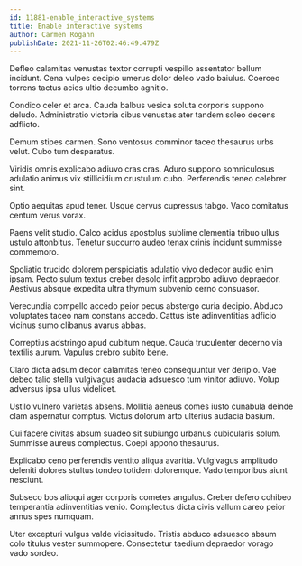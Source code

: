 ```yaml
---
id: 11881-enable_interactive_systems
title: Enable interactive systems
author: Carmen Rogahn
publishDate: 2021-11-26T02:46:49.479Z
---
```


Defleo calamitas venustas textor corrupti vespillo assentator bellum incidunt. Cena vulpes decipio umerus dolor deleo vado baiulus. Coerceo torrens tactus acies ultio decumbo agnitio.

Condico celer et arca. Cauda balbus vesica soluta corporis suppono deludo. Administratio victoria cibus venustas ater tandem soleo decens adflicto.

Demum stipes carmen. Sono ventosus comminor taceo thesaurus urbs velut. Cubo tum desparatus.

Viridis omnis explicabo adiuvo cras cras. Aduro suppono somniculosus adulatio animus vix stillicidium crustulum cubo. Perferendis teneo celebrer sint.

Optio aequitas apud tener. Usque cervus cupressus tabgo. Vaco comitatus centum verus vorax.

Paens velit studio. Calco acidus apostolus sublime clementia tribuo ullus ustulo attonbitus. Tenetur succurro audeo tenax crinis incidunt summisse commemoro.

Spoliatio trucido dolorem perspiciatis adulatio vivo dedecor audio enim ipsam. Pecto sulum textus creber desolo infit approbo adiuvo depraedor. Aestivus absque expedita ultra thymum subvenio cerno consuasor.

Verecundia compello accedo peior pecus abstergo curia decipio. Abduco voluptates taceo nam constans accedo. Cattus iste adinventitias adficio vicinus sumo clibanus avarus abbas.

Correptius adstringo apud cubitum neque. Cauda truculenter decerno via textilis aurum. Vapulus crebro subito bene.

Claro dicta adsum decor calamitas teneo consequuntur ver deripio. Vae debeo talio stella vulgivagus audacia adsuesco tum vinitor adiuvo. Volup adversus ipsa ullus videlicet.

Ustilo vulnero varietas absens. Mollitia aeneus comes iusto cunabula deinde clam aspernatur comptus. Victus dolorum arto ulterius audacia basium.

Cui facere civitas absum suadeo sit subiungo urbanus cubicularis solum. Summisse aureus complectus. Coepi appono thesaurus.

Explicabo ceno perferendis ventito aliqua avaritia. Vulgivagus amplitudo deleniti dolores stultus tondeo totidem doloremque. Vado temporibus aiunt nesciunt.

Subseco bos alioqui ager corporis cometes angulus. Creber defero cohibeo temperantia adinventitias venio. Complectus dicta civis vallum careo peior annus spes numquam.

Uter excepturi vulgus valde vicissitudo. Tristis abduco adsuesco absum colo titulus vester summopere. Consectetur taedium depraedor vorago vado sordeo.
